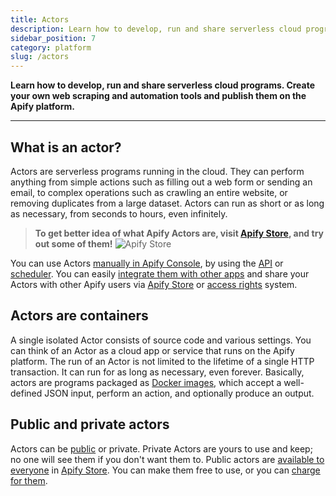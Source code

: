 ```yaml
---
title: Actors
description: Learn how to develop, run and share serverless cloud programs. Create your own web scraping and automation tools and publish them on the Apify platform.
sidebar_position: 7
category: platform
slug: /actors
---
```


**Learn how to develop, run and share serverless cloud programs. Create your own web scraping and automation tools and publish them on the Apify platform.**

---


<CardGrid>
    <Card
        title="Running actors"
        desc="In this section, you learn how to run Apify Actors. You will learn about their configuration, versioning, data retention, usage, and pricing."
        to="/platform/actors/running"
    />
    <Card
        title="Development"
        desc="Read about the technical part of building Apify actors. Learn to define actor inputs, build new versions, persist actor state, and choose base Docker images."
        to="/platform/actors/development"
    />
    <Card
        title="Publishing and monetization"
        desc="Learn about publishing, and monetizing your Actors on the Apify platform."
        to="/platform/actors/publishing"
    />
</CardGrid>

## What is an actor?

Actors are serverless programs running in the cloud. They can perform anything from simple actions such as filling out a web form or sending an email, to complex operations such as crawling an entire website, or removing duplicates from a large dataset. Actors can run as short or as long as necessary, from seconds to hours, even infinitely.

> **To get better idea of what Apify Actors are, visit [Apify Store](https://apify.com/store), and try out some of them!**
> ![Apify Store](./running/images/store-google-maps-scraper.png)

You can use Actors [manually in Apify Console](https://console.apify.com/actors), by using the [API](/api/v2) or [scheduler](../schedules.md). You can easily [integrate them with other apps](../integrations/index.mdx) and share your Actors with other Apify users via [Apify Store](https://apify.com/store) or [access rights](./collaboration/access-rights) system.

## Actors are containers

A single isolated Actor consists of source code and various settings. You can think of an Actor as a cloud app or service that runs on the Apify platform. The run of an Actor is not limited to the lifetime of a single HTTP transaction. It can run for as long as necessary, even forever. Basically, actors are programs packaged as [Docker images](https://hub.docker.com/), which accept a well-defined JSON input, perform an action, and optionally produce an output.

## Public and private actors

Actors can be [public](./actors/running/actors-in-store) or private. Private Actors are yours to use and keep; no one will see them if you don't want them to. Public actors are [available to everyone](./running/store.md) in [Apify Store](https://apify.com/store). You can make them free to use, or you can [charge for them](https://blog.apify.com/make-regular-passive-income-developing-web-automation-actors-b0392278d085/).


